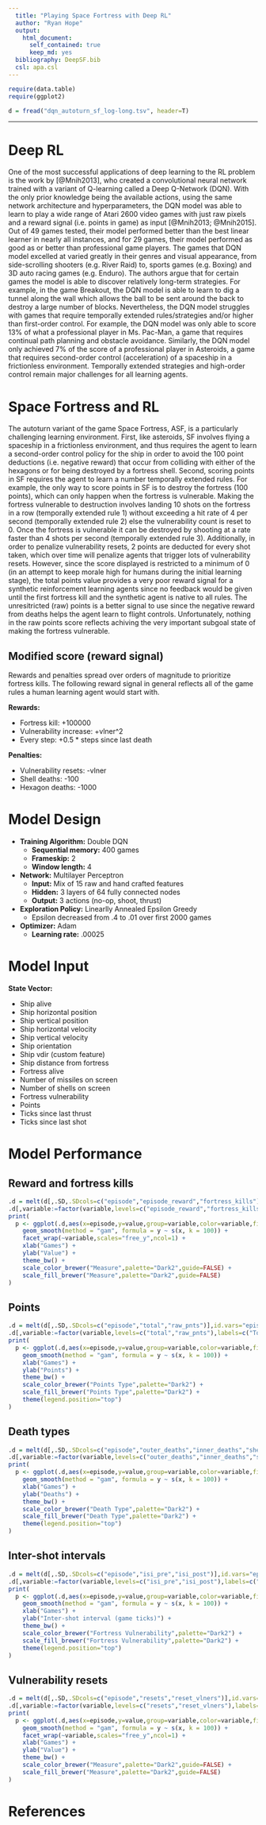 ```yaml
---
  title: "Playing Space Fortress with Deep RL"
  author: "Ryan Hope"
  output:
    html_document:
      self_contained: true
      keep_md: yes
  bibliography: DeepSF.bib
  csl: apa.csl
---
```

  
```r
require(data.table)
require(ggplot2)

d = fread("dqn_autoturn_sf_log-long.tsv", header=T)
```

---

# Deep RL

One of the most successful applications of deep learning to the RL problem is the work by [@Mnih2013], who created a convolutional neural network trained with a variant of Q-learning called a Deep Q-Network (DQN). With the only prior knowledge being the available actions, using the same network architecture and hyperparameters, the DQN model was able to learn to play a wide range of Atari 2600 video games with just raw pixels and a reward signal (i.e. points in game) as input [@Mnih2013; @Mnih2015]. Out of 49 games tested, their model performed better than the best linear learner in nearly all instances, and for 29 games, their model performed as good as or better than professional game players. The games that DQN model excelled at varied greatly in their genres and visual appearance, from side-scrolling shooters (e.g. River Raid) to, sports games (e.g. Boxing) and 3D auto racing games (e.g. Enduro). The authors argue that for certain games the model is able to discover relatively long-term strategies. For example, in the game Breakout, the DQN model is able to learn to dig a tunnel along the wall which allows the ball to be sent around the back to destroy a large number of blocks. Nevertheless, the DQN model struggles with games that require temporally extended rules/strategies and/or higher than first-order control. For example, the DQN model was only able to score 13\% of what a professional player in Ms. Pac-Man, a game that requires continual path planning and obstacle avoidance. Similarly, the DQN model only achieved 7\% of the score of a professional player in Asteroids, a game that requires second-order control (acceleration) of a spaceship in a frictionless environment. Temporally extended strategies and high-order control remain major challenges for all learning agents.

# Space Fortress and RL

The autoturn variant of the game Space Fortress, ASF, is a particularly challenging learning environment. First, like asteroids, SF involves flying a spaceship in a frictionless environment, and thus requires the agent to learn a second-order control policy for the ship in order to avoid the 100 point deductions (i.e. negative reward) that occur from colliding with either of the hexagons or for being destroyed by a fortress shell. Second, scoring points in SF requires the agent to learn a number temporally extended rules. For example, the only way to score points in SF is to destroy the fortress (100 points), which can only happen when the fortress is vulnerable. Making the fortress vulnerable to destruction involves landing 10 shots on the fortress in a row (temporally extended rule 1) without exceeding a hit rate of 4 per second (temporally extended rule 2) else the vulnerability count is reset to 0. Once the fortress is vulnerable it can be destroyed by shooting at a rate faster than 4 shots per second (temporally extended rule 3). Additionally, in order to penalize vulnerability resets, 2 points are deducted for every shot taken, which over time will penalize agents that trigger lots of vulnerability resets. However, since the score displayed is restricted to a minimum of 0 (in an attempt to keep morale high for humans during the initial learning stage), the total points value provides a very poor reward signal for a synthetic reinforcement learning agents since no feedback would be given until the first fortress kill and the synthetic agent is native to all rules. The unresitricted (raw) points is a better signal to use since the negative reward from deaths helps the agent learn to flight controls. Unfortunately, nothing in the raw points score reflects achiving the very important subgoal state of making the fortress vulnerable.

## Modified score (reward signal)

Rewards and penalties spread over orders of magnitude to prioritize fortress kills. The following reward signal in general reflects all of the game rules a human learning agent would start with.

**Rewards:**

+ Fortress kill: +100000
+ Vulnerability increase: +vlner^2
+ Every step: +0.5 * steps since last death

**Penalties:**

+ Vulnerability resets: -vlner
+ Shell deaths: -100
+ Hexagon deaths: -1000

# Model Design

+ **Training Algorithm:** Double DQN
    - **Sequential memory:** 400 games
    - **Frameskip:** 2
    - **Window length:** 4
+ **Network:** Multilayer Perceptron
    - **Input:** Mix of 15 raw and hand crafted features
    - **Hidden:** 3 layers of 64 fully connected nodes
    - **Output:** 3 actions (no-op, shoot, thrust)
+ **Exploration Policy:** Linearlly Annealed Epsilon Greedy
    - Epsilon decreased from .4 to .01 over first 2000 games
+ **Optimizer:** Adam
    - **Learning rate:** .00025
    
# Model Input

**State Vector:**

+ Ship alive
+ Ship horizontal position
+ Ship vertical position
+ Ship horizontal velocity
+ Ship vertical velocity
+ Ship orientation
+ Ship vdir (custom feature)
+ Ship distance from fortress
+ Fortress alive
+ Number of missiles on screen
+ Number of shells on screen
+ Fortress vulnerability
+ Points
+ Ticks since last thrust
+ Ticks since last shot

# Model Performance

## Reward and fortress kills

```r
.d = melt(d[,.SD,.SDcols=c("episode","episode_reward","fortress_kills")],id.vars="episode")
.d[,variable:=factor(variable,levels=c("episode_reward","fortress_kills"),labels=c("Reward","Fortress kills"))]
print(
  p <- ggplot(.d,aes(x=episode,y=value,group=variable,color=variable,fill=variable)) + 
    geom_smooth(method = "gam", formula = y ~ s(x, k = 100)) + 
    facet_wrap(~variable,scales="free_y",ncol=1) +
    xlab("Games") +
    ylab("Value") +
    theme_bw() +
    scale_color_brewer("Measure",palette="Dark2",guide=FALSE) +
    scale_fill_brewer("Measure",palette="Dark2",guide=FALSE)
)
```

## Points

```r
.d = melt(d[,.SD,.SDcols=c("episode","total","raw_pnts")],id.vars="episode")
.d[,variable:=factor(variable,levels=c("total","raw_pnts"),labels=c("Total", "Raw"))]
print(
  p <- ggplot(.d,aes(x=episode,y=value,group=variable,color=variable,fill=variable)) + 
    geom_smooth(method = "gam", formula = y ~ s(x, k = 100)) + 
    xlab("Games") +
    ylab("Points") +
    theme_bw() +
    scale_color_brewer("Points Type",palette="Dark2") +
    scale_fill_brewer("Points Type",palette="Dark2") +
    theme(legend.position="top")
)
```

## Death types

```r
.d = melt(d[,.SD,.SDcols=c("episode","outer_deaths","inner_deaths","shell_deaths")],id.vars="episode")
.d[,variable:=factor(variable,levels=c("outer_deaths","inner_deaths","shell_deaths"),labels=c("Outer Hex","Inner Hex", "Fortress Shell"))]
print(
  p <- ggplot(.d,aes(x=episode,y=value,group=variable,color=variable,fill=variable)) + 
    geom_smooth(method = "gam", formula = y ~ s(x, k = 100)) + 
    xlab("Games") +
    ylab("Deaths") +
    theme_bw() +
    scale_color_brewer("Death Type",palette="Dark2") +
    scale_fill_brewer("Death Type",palette="Dark2") +
    theme(legend.position="top")
)
```

## Inter-shot intervals

```r
.d = melt(d[,.SD,.SDcols=c("episode","isi_pre","isi_post")],id.vars="episode")
.d[,variable:=factor(variable,levels=c("isi_pre","isi_post"),labels=c("< 10",">= 10"))]
print(
  p <- ggplot(.d,aes(x=episode,y=value,group=variable,color=variable,fill=variable)) + 
    geom_smooth(method = "gam", formula = y ~ s(x, k = 100)) + 
    xlab("Games") +
    ylab("Inter-shot interval (game ticks)") +
    theme_bw() +
    scale_color_brewer("Fortress Vulnerability",palette="Dark2") +
    scale_fill_brewer("Fortress Vulnerability",palette="Dark2") +
    theme(legend.position="top")
)
```

## Vulnerability resets

```r
.d = melt(d[,.SD,.SDcols=c("episode","resets","reset_vlners")],id.vars="episode")
.d[,variable:=factor(variable,levels=c("resets","reset_vlners"),labels=c("Resets","Vlner @ reset"))]
print(
  p <- ggplot(.d,aes(x=episode,y=value,group=variable,color=variable,fill=variable)) + 
    geom_smooth(method = "gam", formula = y ~ s(x, k = 100)) + 
    facet_wrap(~variable,scales="free_y",ncol=1) +
    xlab("Games") +
    ylab("Value") +
    theme_bw() +
    scale_color_brewer("Measure",palette="Dark2",guide=FALSE) +
    scale_fill_brewer("Measure",palette="Dark2",guide=FALSE)
)
```

# References
